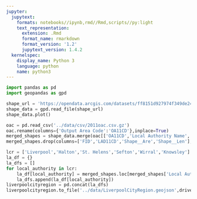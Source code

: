 ```yaml
---
jupyter:
  jupytext:
    formats: notebooks//ipynb,rmd//Rmd,scripts//py:light
    text_representation:
      extension: .Rmd
      format_name: rmarkdown
      format_version: '1.2'
      jupytext_version: 1.4.2
  kernelspec:
    display_name: Python 3
    language: python
    name: python3
---
```


```python
import pandas as pd
import geopandas as gpd
```

```python
shape_url = 'https://opendata.arcgis.com/datasets/ff8151d927974f349de240e7c8f6c140_0.zip'
shape_data = gpd.read_file(shape_url)
shape_data.plot()
```

```python
oac = pd.read_csv('../data/csv/2011oac.csv.gz')
oac.rename(columns={'Output Area Code':'OA11CD'},inplace=True)
merged_shapes = shape_data.merge(oac[['OA11CD','Local Authority Name', 'Subgroup Code']],on='OA11CD')
merged_shapes.drop(columns=['FID','LAD11CD','Shape__Are','Shape__Len'],inplace=True)
```

```python
lcr = ['Liverpool','Halton','St. Helens','Sefton','Wirral','Knowsley']
la_df = {}
la_dfs = []
for local_authority in lcr:
    la_df[local_authority] = merged_shapes.loc[merged_shapes['Local Authority Name'] == local_authority]
    la_dfs.append(la_df[local_authority])
liverpoolcityregion = pd.concat(la_dfs)
liverpoolcityregion.to_file('../data/LiverpoolCityRegion.geojson',driver='GeoJSON')
```
